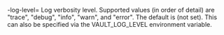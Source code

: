   -log-level=<string>
      Log verbosity level. Supported values (in order of detail) are "trace",
      "debug", "info", "warn", and "error". The default is (not set). This can
      also be specified via the VAULT_LOG_LEVEL environment variable.

